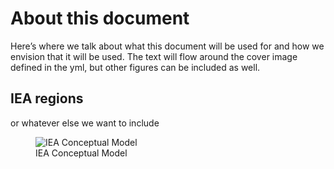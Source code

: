 # About this document {.unnumbered}

Here's where we talk about what this document will be used for and how we envision that it will be used. The text will flow around the cover image defined in the yml, but other figures can be included as well.

## IEA regions

 or whatever else we want to include

![IEA Conceptual Model](images/25March2025 _ IEA Program Structure Draft _Regions.png)